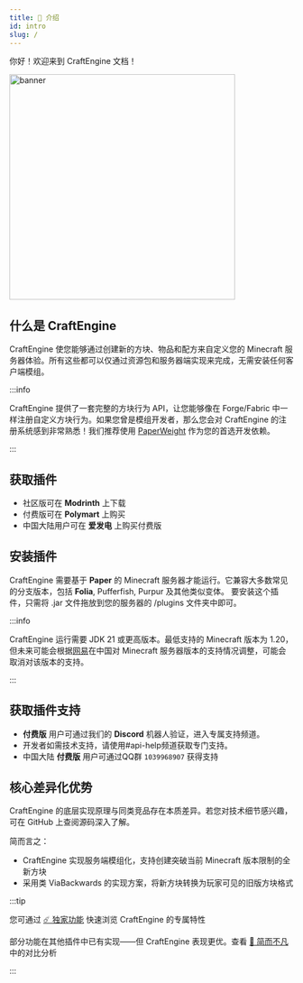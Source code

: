 ```yaml
---
title: 📗 介绍
id: intro
slug: /
---
```



你好！欢迎来到 CraftEngine 文档！

<div style={{ display: 'flex', justifyContent: 'center' }}>
  <img src="img/craftengine.gif" alt="banner" width="400" height="400" />
</div>


## 什么是 CraftEngine

CraftEngine 使您能够通过创建新的方块、物品和配方来自定义您的 Minecraft 服务器体验。所有这些都可以仅通过资源包和服务器端实现来完成，无需安装任何客户端模组。

:::info

CraftEngine 提供了一套完整的方块行为 API，让您能够像在 Forge/Fabric 中一样注册自定义方块行为。如果您曾是模组开发者，那么您会对 CraftEngine 的注册系统感到非常熟悉！我们推荐使用 [PaperWeight](https://github.com/PaperMC/paperweight) 作为您的首选开发依赖。

:::

## 获取插件
- 社区版可在 <Highlight color="#3CB371"><ColoredLink to="https://modrinth.com/plugin/craftengine" color="#ffffff">**Modrinth**</ColoredLink></Highlight> 上下载
- 付费版可在 <Highlight color="#2E8B57"><ColoredLink to="https://polymart.org/product/7624/craftengine" color="#ffffff">**Polymart**</ColoredLink></Highlight> 上购买
- 中国大陆用户可在 <Highlight color="#946ce6"><ColoredLink to="https://afdian.com/a/xiaomomi" color="#ffffff">**爱发电**</ColoredLink></Highlight> 上购买付费版

## 安装插件

CraftEngine 需要基于 <Highlight color="#1877F2"><ColoredLink to="https://papermc.io/downloads/paper" color="#ffffff">**Paper**</ColoredLink></Highlight> 的 Minecraft 服务器才能运行。它兼容大多数常见的分支版本，包括 <Highlight color="#1877F2"><ColoredLink to="https://papermc.io/downloads/folia" color="#ffffff">**Folia**</ColoredLink></Highlight>, Pufferfish, Purpur 及其他类似变体。
要安装这个插件，只需将 .jar 文件拖放到您的服务器的 /plugins 文件夹中即可。

:::info

CraftEngine 运行需要 JDK 21 或更高版本。最低支持的 Minecraft 版本为 1.20，但未来可能会根据[网易](https://zh.minecraft.wiki/w/%E4%B8%AD%E5%9B%BD%E7%89%88)在中国对 Minecraft 服务器版本的支持情况调整，可能会取消对该版本的支持。

:::

## 获取插件支持
- <Highlight color="#FFA500">**付费版**</Highlight> 用户可通过我们的 <Highlight color="#9370DB"><ColoredLink to="https://discord.gg/xiaomomi" color="#ffffff">**Discord**</ColoredLink></Highlight> 机器人验证，进入专属支持频道。
- 开发者如需技术支持，请使用#api-help频道获取专门支持。
- 中国大陆 <Highlight color="#FFA500">**付费版**</Highlight> 用户可通过QQ群 `1039968907` 获得支持

## 核心差异化优势
CraftEngine 的底层实现原理与同类竞品存在本质差异。若您对技术细节感兴趣，可在 GitHub 上查阅源码深入了解。

简而言之：
- CraftEngine 实现服务端模组化，支持创建突破当前 Minecraft 版本限制的全新方块
- 采用类 ViaBackwards 的实现方案，将新方块转换为玩家可见的旧版方块格式

:::tip

您可通过 [☄️ 独家功能](intro/exclusive_feature) 快速浏览 CraftEngine 的专属特性

部分功能在其他插件中已有实现——但 CraftEngine 表现更优。查看 [🥕 简而不凡](intro/simply_better) 中的对比分析

:::

